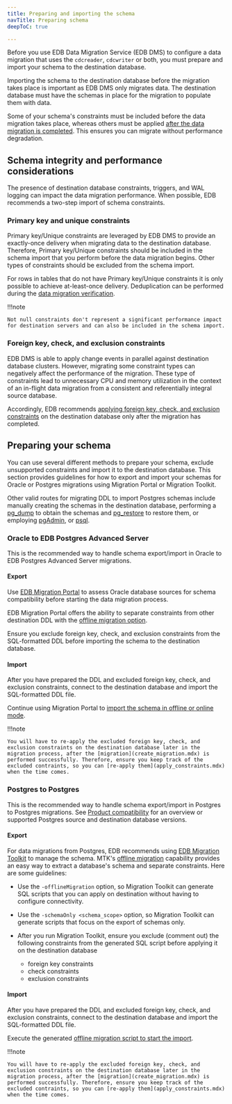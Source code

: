 ```yaml
---
title: Preparing and importing the schema
navTitle: Preparing schema
deepToC: true

---
```


Before you use EDB Data Migration Service (EDB DMS) to configure a data migration that uses the `cdcreader`, `cdcwriter` or both, you must prepare and import your schema to the destination database.

Importing the schema to the destination database before the migration takes place is important as EDB DMS only migrates data. The destination database must have the schemas in place for the migration to populate them with data.

Some of your schema's constraints must be included before the data migration takes place, whereas others must be applied [after the data migration is completed](apply_constraints.mdx). This ensures you can migrate without performance degradation.

## Schema integrity and performance considerations

The presence of destination database constraints, triggers, and WAL logging can impact the data migration performance. When possible, EDB recommends a two-step import of schema constraints.

### Primary key and unique constraints

Primary key/Unique constraints are leveraged by EDB DMS to provide an exactly-once delivery when migrating data to the destination database. Therefore, Primary key/Unique constraints should be included in the schema import that you perform before the data migration begins. Other types of constraints should be excluded from the schema import. 

For rows in tables that do not have Primary key/Unique constraints it is only possible to achieve at-least-once delivery. Deduplication can be performed during the [data migration verification](verify_migration.mdx).

!!!note

    Not null constraints don't represent a significant performance impact for destination servers and can also be included in the schema import.

### Foreign key, check, and exclusion constraints

EDB DMS is able to apply change events in parallel against destination database clusters. However, migrating some constraint types can negatively affect the performance of the migration. These type of constraints lead to unnecessary CPU and memory utilization in the context of an in-flight data migration from a consistent and referentially integral source database.

Accordingly, EDB recommends [applying foreign key, check, and exclusion constraints](apply_constraints.mdx#foreign-key-check-and-exclusion-constraints) on the destination database only after the migration has completed.

## Preparing your schema

You can use several different methods to prepare your schema, exclude unsupported constraints and import it to the destination database. This section provides guidelines for how to export and import your schemas for Oracle or Postgres migrations using Migration Portal or Migration Toolkit.

Other valid routes for migrating DDL to import Postgres schemas include manually creating the schemas in the destination database, performing a [pg_dump](https://www.postgresql.org/docs/current/app-pgdump.html) to obtain the schemas and [pg_restore](https://www.postgresql.org/docs/current/app-pgrestore.html) to restore them, or employing [pgAdmin](https://www.pgadmin.org/docs/pgadmin4/latest/index.html), or [psql](https://www.postgresql.org/docs/7.0/app-psql.htm).

### Oracle to EDB Postgres Advanced Server

This is the recommended way to handle schema export/import in Oracle to EDB Postgres Advanced Server migrations.

#### Export

Use [EDB Migration Portal](https://www.enterprisedb.com/docs/migration_portal/latest/03_mp_using_portal/03_mp_quick_start/) to assess Oracle database sources for schema compatibility before starting the data migration process. 

EDB Migration Portal offers the ability to separate constraints from other destination DDL with the [offline migration option](https://www.enterprisedb.com/docs/migration_portal/latest/04_mp_migrating_database/03_mp_schema_migration/#offline-migration).

Ensure you exclude foreign key, check, and exclusion constraints from the SQL-formatted DDL before importing the schema to the destination database.

#### Import

After you have prepared the DDL and excluded foreign key, check, and exclusion constraints, connect to the destination database and import the SQL-formatted DDL file.

Continue using Migration Portal to [import the schema in offline or online mode](https://www.enterprisedb.com/docs/migration_portal/latest/04_mp_migrating_database/03_mp_schema_migration/).

!!!note

    You will have to re-apply the excluded foreign key, check, and exclusion constraints on the destination database later in the migration process, after the [migration](create_migration.mdx) is performed successfully. Therefore, ensure you keep track of the excluded contraints, so you can [re-apply them](apply_constraints.mdx) when the time comes.

### Postgres to Postgres

This is the recommended way to handle schema export/import in Postgres to Postgres migrations. See [Product compatibility](../supported_versions.mdx) for an overview or supported Postgres source and destination database versions.

#### Export

For data migrations from Postgres, EDB recommends using [EDB Migration Toolkit](https://www.enterprisedb.com/docs/migration_toolkit/latest/) to manage the schema. MTK's [offline migration](https://www.enterprisedb.com/docs/migration_toolkit/latest/07_invoking_mtk/08_mtk_command_options/#offline-migration-options) capability provides an easy way to extract a database's schema and separate constraints. Here are some guidelines:

-   Use the `-offlineMigration` option, so Migration Toolkit can generate SQL scripts that you can apply on destination without having to configure connectivity. 

-   Use the `‑schemaOnly <schema_scope>` option, so Migration Toolkit can generate scripts that focus on the export of schemas only.

-   After you run Migration Toolkit, ensure you exclude (comment out) the following constraints from the generated SQL script before applying it on the destination database
    -   foreign key constraints
    -   check constraints 
    -   exclusion constraints 

#### Import

After you have prepared the DDL and excluded foreign key, check, and exclusion constraints, connect to the destination database and import the SQL-formatted DDL file.

Execute the generated [offline migration script to start the import](https://www.enterprisedb.com/docs/migration_toolkit/latest/07_invoking_mtk/08_mtk_command_options/#offline-migration-options).

!!!note

    You will have to re-apply the excluded foreign key, check, and exclusion constraints on the destination database later in the migration process, after the [migration](create_migration.mdx) is performed successfully. Therefore, ensure you keep track of the excluded contraints, so you can [re-apply them](apply_constraints.mdx) when the time comes.
